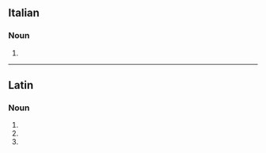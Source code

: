 ==Italian==

===Noun===
{{head|it|plural|g=m}}

# {{plural of|clipeo|lang=it}}

----

==Latin==

===Noun===
{{la-noun-form|clipeī}}

# {{inflection of|clipeus||nom|p|lang=la}}
# {{inflection of|clipeus||gen|s|lang=la}}
# {{inflection of|clipeus||voc|p|lang=la}}